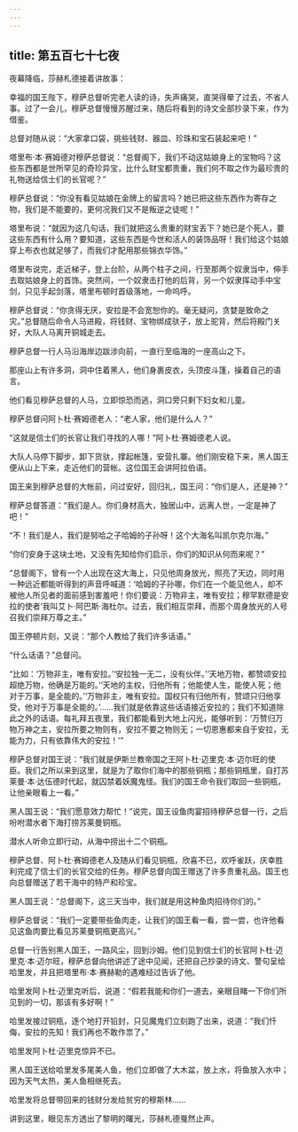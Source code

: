 ```yaml
---
---
---
```

title: 第五百七十七夜
---






夜幕降临，莎赫札德接着讲故事：





幸福的国王陛下，穆萨总督听完老人读的诗，失声痛哭，直哭得晕了过去，不省人事。过了一会儿，穆萨总督慢慢苏醒过来，随后将看到的诗文全部抄录下来，作为借鉴。

总督对随从说：“大家拿口袋，挑些钱财、器皿、珍珠和宝石装起来吧！”

塔里布·本·赛姆德对穆萨总督说：“总督阁下，我们不动这姑娘身上的宝物吗？这些东西都是世所罕见的奇珍异宝，比什么财宝都贵重，我们何不取之作为最珍贵的礼物送给信士们的长官呢？”

穆萨总督说：“你没有看见姑娘在金牌上的留言吗？她已把这些东西作为寄存之物，我们是不能要的，更何况我们又不是叛逆之徒呢！”

塔里布说：“就因为这几句话，我们就把这么贵重的财宝丢下？她已是个死人，要这些东西有什么用？要知道，这些东西是今世和活人的装饰品呀！我们给这个姑娘穿上布衣也就足够了，而我们才配用那些锦衣华饰。”

塔里布说完，走近梯子，登上台阶，从两个柱子之间，行至那两个奴隶当中，伸手去取姑娘身上的首饰。突然间，一个奴隶击打他的后背，另一个奴隶挥动手中宝剑，只见手起剑落，塔里布顿时首级落地，一命呜呼。

穆萨总督说：“你贪得无厌，安拉是不会宽恕你的。毫无疑问，贪婪是致命之灾。”总督随后命令人马进殿，将钱财、宝物绑成驮子，放上驼背，然后将殿门关好，大队人马离开铜城走去。

穆萨总督一行人马沿海岸边跋涉向前，一直行至临海的一座高山之下。

那座山上有许多洞，洞中住着黑人，他们身裹皮衣，头顶皮斗篷，操着自己的语言。

他们看见穆萨总督的人马，立即惊恐而逃，洞口旁只剩下妇女和儿童。

穆萨总督问阿卜杜·赛姆德老人：“老人家，他们是什么人？”

“这就是信士们的长官让我们寻找的人哪！”阿卜杜·赛姆德老人说。

大队人马停下脚步，卸下货驮，撑起帐篷，安营扎寨。他们刚安稳下来，黑人国王便从山上下来，走近他们的营帐。这位国王会讲阿拉伯语。

国王来到穆萨总督的大帐前，问过安好，回归礼，国王问：“你们是人，还是神？”

穆萨总督答道：“我们是人。你们身材高大，独居山中，远离人世，一定是神了吧！”

“不！我们是人，我们是努哈之子哈姆的子孙呀！这个大海名叫凯尔克尔海。”

“你们安身于这块土地，又没有先知给你们启示，你们的知识从何而来呢？”

“总督阁下，曾有一个人出现在这大海上，只见他周身放光，照亮了天边，同时用一种远近都能听得到的声音呼喊道：‘哈姆的子孙哪，你们在一个能见他人，却不被他人所见者的面前感到害羞吧！你们要说：万物非主，唯有安拉；穆罕默德是安拉的使者’我叫艾卜·阿巴斯·海杜尔。过去，我们相互崇拜，而那个周身放光的人号召我们崇拜万尊之主。”

国王停顿片刻，又说：“那个人教给了我们许多话语。”

“什么话语？”总督问。

“比如：‘万物非主，唯有安拉。’‘安拉独一无二，没有伙伴。’‘天地万物，都赞颂安拉超绝万物，他确是万能的。’‘天地的主权，归他所有；他能使人生，能使人死；他对于万事，是全能的。’‘万物非主，唯有安拉。国权只有归他所有，赞颂只归他享受，他对于万事是全能的。’……我们就是依靠这些话语接近安拉的；我们不知道除此之外的话语。每礼拜五夜里，我们都能看到大地上闪光，能够听到：‘万赞归万物万神之主，安拉所要之物则有，安拉不要之物则无；一切恩惠都来自于安拉，无能为力，只有依靠伟大的安拉！’”

穆萨总督对国王说：“我们就是伊斯兰教帝国之王阿卜杜·迈里克·本·迈尔旺的使臣。我们之所以来到这里，就是为了取你们海中的那些铜瓶；那些铜瓶里，自打苏莱曼·本·达伍德时代起，就囚禁着妖魔鬼怪。我们的国王命令我们取回一些铜瓶，让他亲眼看上一看。”

黑人国王说：“我们愿意效力帮忙！”说完，国王设鱼肉宴招待穆萨总督一行，之后吩咐潜水者下海打捞苏莱曼铜瓶。

潜水人听命立即行动，从海中捞出十二个铜瓶。

穆萨总督、阿卜杜·赛姆德老人及随从们看见铜瓶，欣喜不已，欢呼雀跃，庆幸胜利完成了信士们的长官交给的任务。穆萨总督向国王赠送了许多贵重礼品。国王也向总督赠送了若干海中的特产和珍宝。

黑人国王说：“总督阁下，这三天当中，我们就是用这种鱼肉招待你们的。”

穆萨总督说：“我们一定要带些鱼肉走，让我们的国王看一看，尝一尝，也许他看见这鱼肉要比看见苏莱曼铜瓶更高兴。”

总督一行告别黑人国王，一路风尘，回到沙姆。他们见到信士们的长官阿卜杜·迈里克·本·迈尔旺，穆萨总督向他讲述了途中见闻，还把自己抄录的诗文、警句呈给哈里发，并且把塔里布·本·赛赫勒的遇难经过告诉了他。

哈里发阿卜杜·迈里克听后，说道：“假若我能和你们一道去，亲眼目睹一下你们所见到的一切，那该有多好啊！”

哈里发接过铜瓶，逐个地打开铅封，只见魔鬼们立刻跑了出来，说道：“我们忏侮，安拉的先知！我们再也不敢作祟了。”

哈里发阿卜杜·迈里克惊异不已。

黑人国王送给哈里发多尾美人鱼，他们立即做了大木盆，放上水，将鱼放入水中；因为天气太热，美人鱼相继死去。

哈里发将总督带回来的钱财分发给贫穷的穆斯林……





讲到这里，眼见东方透出了黎明的曙光，莎赫札德戛然止声。